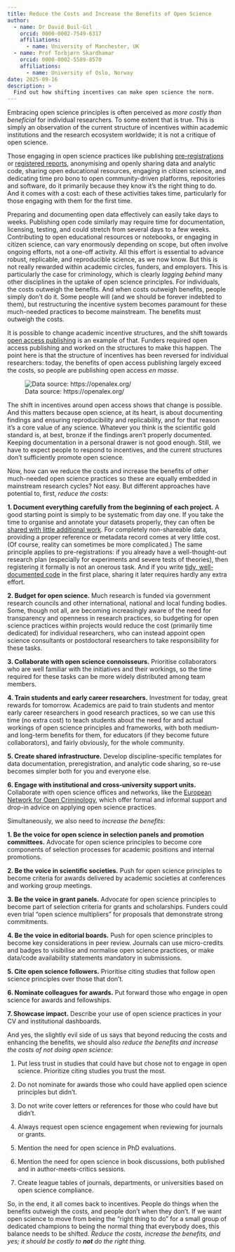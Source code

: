 ```yaml
---
title: Reduce the Costs and Increase the Benefits of Open Science
author: 
  - name: Dr David Buil-Gil
    orcid: 0000-0002-7549-6317
    affiliations: 
      - name: University of Manchester, UK
  - name: Prof Torbjørn Skardhamar
    orcid: 0000-0002-5589-8570
    affiliations:
      - name: University of Oslo, Norway
date: 2025-09-16
description: >
  Find out how shifting incentives can make open science the norm.
---
```


Embracing open science principles is often perceived as *more costly than beneficial* for individual researchers. To some extent that is true. This is simply an observation of the current structure of incentives within academic institutions and the research ecosystem worldwide; it is not a critique of open science. 

Those engaging in open science practices like publishing [pre-registrations](https://help.osf.io/article/145-preregistration) or [registered reports](https://esc-enoc.github.io/how-to/registered reports.html), anonymising and openly sharing data and analytic code, sharing open educational resources, engaging in citizen science, and dedicating time pro bono to open community-driven platforms, repositories and software, do it primarily because they know it’s the right thing to do. And it comes with a cost: each of these activities takes time, particularly for those engaging with them for the first time. 

Preparing and documenting open data effectively can easily take days to weeks. Publishing open code similarly may require time for documentation, licensing, testing, and could stretch from several days to a few weeks. Contributing to open educational resources or notebooks, or engaging in citizen science, can vary enormously depending on scope, but often involve ongoing efforts, not a one-off activity. All this effort is essential to advance robust, replicable, and reproducible science, as we now know. But this is not really rewarded within academic circles, funders, and employers. This is particularly the case for criminology, which is clearly *lagging behind* many other disciplines in the uptake of open science principles. For individuals, the costs outweigh the benefits. And when costs outweigh benefits, people simply don’t do it. Some people will (and we should be forever indebted to them), but restructuring the incentive system becomes paramount for these much-needed practices to become mainstream. The benefits must outweigh the costs.

It is possible to change academic incentive structures, and the shift towards [open access publishing](https://esc-enoc.github.io/how-to/open-access.html) is an example of that. Funders required open access publishing and worked on the structures to make this happen. The point here is that the structure of incentives has been reversed for individual researchers: today, the benefits of open access publishing largely exceed the costs, so people are publishing open access *en masse*.

![Data source: https://openalex.org/](oa_preprints_figures_alt_v2.png){fig-alt="Stacked bar chart showing the share of open access (purple) and non-open access (green) publications from 1970 to 2023. Open access grows slowly until 2010 and then rises sharply, surpassing 50% by 2022."}
 
The shift in incentives around open access shows that change is possible. And this matters because open science, at its heart, is about documenting findings and ensuring reproducibility and replicability, and for that reason it’s a core value of any science. Whatever you think is the scientific gold standard is, at best, bronze if the findings aren’t properly documented. Keeping documentation in a personal drawer is not good enough. Still, we have to expect people to respond to incentives, and the current structures don’t sufficiently promote open science.

Now, how can we reduce the costs and increase the benefits of other much-needed open science practices so these are equally embedded in mainstream research cycles? Not easy. But different approaches have potential to, first, *reduce the costs*:

**1. Document everything carefully from the beginning of each project.** A good starting point is simply to be systematic from day one. If you take the time to organise and annotate your datasets properly, they can often be [shared with little additional work](https://esc-enoc.github.io/news/data-sharing-webinar-recording.html). For completely non-shareable data, providing a proper reference or metadata record comes at very little cost. (Of course, reality can sometimes be more complicated.) The same principle applies to pre-registrations: if you already have a well-thought-out research plan (especially for experiments and severe tests of theories), then registering it formally is not an onerous task. And if you write [tidy, well-documented code](https://esc-enoc.github.io/how-to/reproducible-analysis-code.html) in the first place, sharing it later requires hardly any extra effort.

**2. Budget for open science.** Much research is funded via government research councils and other international, national and local funding bodies. Some, though not all, are becoming increasingly aware of the need for transparency and openness in research practices, so budgeting for open science practices within projects would reduce the cost (primarily time dedicated) for individual researchers, who can instead appoint open science consultants or postdoctoral researchers to take responsibility for these tasks.

**3. Collaborate with open science connoisseurs.** Prioritise collaborators who are well familiar with the initiatives and their workings, so the time required for these tasks can be more widely distributed among team members.

**4. Train students and early career researchers.** Investment for today, great rewards for tomorrow. Academics are paid to train students and mentor early career researchers in good research practices, so we can use this time (no extra cost) to teach students about the need for and actual workings of open science principles and frameworks, with both medium- and long-term benefits for them, for educators (if they become future collaborators), and fairly obviously, for the whole community.

**5. Create shared infrastructure.** Develop discipline-specific templates for data documentation, preregistration, and analytic code sharing, so re-use becomes simpler both for you and everyone else.

**6. Engage with institutional and cross-university support units.** Collaborate with open science offices and networks, like the [European Network for Open Criminology](https://esc-enoc.github.io/), which offer formal and informal support and drop-in advice on applying open science practices.

Simultaneously, we also need to *increase the benefits*:

**1. Be the voice for open science in selection panels and promotion committees.** Advocate for open science principles to become core components of selection processes for academic positions and internal promotions.

**2. Be the voice in scientific societies.** Push for open science principles to become criteria for awards delivered by academic societies at conferences and working group meetings.

**3. Be the voice in grant panels.** Advocate for open science principles to become part of selection criteria for grants and scholarships. Funders could even trial “open science multipliers” for proposals that demonstrate strong commitments.

**4. Be the voice in editorial boards.** Push for open science principles to become key considerations in peer review. Journals can use micro-credits and badges to visibilise and normalise open science practices, or make data/code availability statements mandatory in submissions.

**5. Cite open science followers.** Prioritise citing studies that follow open science principles over those that don’t.

**6. Nominate colleagues for awards.** Put forward those who engage in open science for awards and fellowships.

**7. Showcase impact.** Describe your use of open science practices in your CV and institutional dashboards.

And yes, the slightly evil side of us says that beyond reducing the costs and enhancing the benefits, we should also *reduce the benefits and increase the costs of not doing open science*:

1. Put less trust in studies that could have but chose not to engage in open science. Prioritize citing studies you trust the most.

2. Do not nominate for awards those who could have applied open science principles but didn’t.

3. Do not write cover letters or references for those who could have but didn’t.

4. Always request open science engagement when reviewing for journals or grants.

5. Mention the need for open science in PhD evaluations.

6. Mention the need for open science in book discussions, both published and in author-meets-critics sessions.

7. Create league tables of journals, departments, or universities based on open science compliance.

So, in the end, it all comes back to incentives. People do things when the benefits outweigh the costs, and people don’t when they don’t. If we want open science to move from being the “right thing to do” for a small group of dedicated champions to being the normal thing that everybody does, this balance needs to be shifted. *Reduce the costs, increase the benefits, and yes; it should be costly to __not__ do the right thing.*
